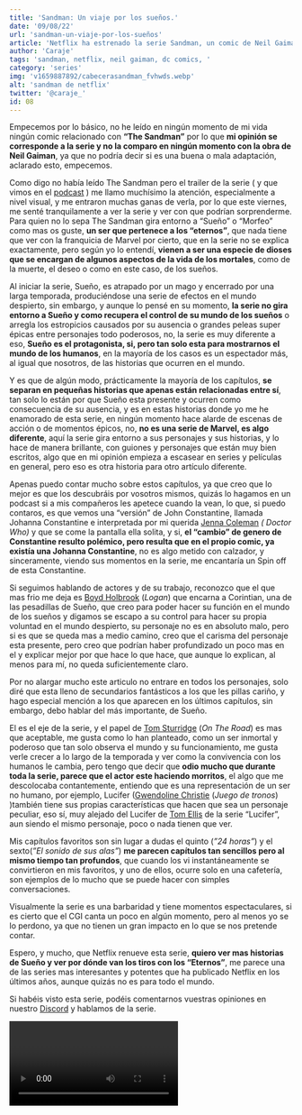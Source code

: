 ```yaml
---
title: 'Sandman: Un viaje por los sueños.'
date: '09/08/22' 
url: 'sandman-un-viaje-por-los-sueños' 
article: 'Netflix ha estrenado la serie Sandman, un comic de Neil Gaiman para DC Comics, que nos narra las historias de Sueño'
author: 'Caraje'
tags: 'sandman, netflix, neil gaiman, dc comics, '
category: 'series'
img: 'v1659887892/cabecerasandman_fvhwds.webp'
alt: 'sandman de netflix' 
twitter: '@caraje_'
id: 08
---
```




Empecemos por lo básico, no he leído en ningún momento de mi vida ningún comic relacionado con **“The Sandman”** por lo que **mi opinión se corresponde a la serie y no la comparo en ningún momento con la obra de Neil Gaiman**, ya que no podría decir si es una buena o mala adaptación, aclarado esto, empecemos.

Como digo no había leído The Sandman pero el trailer de la serie ( y que vimos en el [podcast](https://www.dadosypixeles.es/podcast/podcast-de-superheroes-franquicias-y-gente-que-no-se-ducha) ) me llamo muchísimo la atención, especialmente a nivel visual, y me entraron muchas ganas de verla, por lo que este viernes, me senté tranquilamente a ver la serie y ver con que podrían sorprenderme.
Para quien no lo sepa The Sandman gira entorno a “Sueño” o “Morfeo” como mas os guste, **un ser que pertenece a los “eternos”**, que nada tiene que ver con la franquicia de Marvel por cierto, que en la serie no se explica exactamente, pero según yo lo entendí, **vienen a ser una especie de dioses que se encargan de algunos aspectos de la vida de los mortales**, como de la muerte, el deseo o como en este caso, de los sueños.

<Imagen img='/v1659887891/sandamn1_xbrjpx.webp' alt='The Sandman de Netflix' />

Al iniciar la serie, Sueño, es atrapado por un mago y encerrado por una larga temporada, produciéndose una serie de efectos en el mundo despierto, sin embargo, y aunque lo pensé en su momento, **la serie no gira entorno a Sueño y como recupera el control de su mundo de los sueños** o arregla los estropicios causados por su ausencia o grandes peleas super épicas entre personajes todo poderosos, no, la serie es muy diferente a eso, **Sueño es el protagonista, si, pero tan solo esta para mostrarnos el mundo de los humanos**, en la mayoría de los casos es un espectador más, al igual que nosotros, de las historias que ocurren en el mundo.

Y es que de algún modo, prácticamente la mayoría de los capítulos, **se separan en pequeñas historias que apenas están relacionadas entre sí**, tan solo lo están por que Sueño esta presente y ocurren como consecuencia de su ausencia, y es en estas historias donde yo me he enamorado de esta serie, en ningún momento hace alarde de escenas de acción o de momentos épicos, no, **no es una serie de Marvel, es algo diferente**, aquí la serie gira entorno a sus personajes y sus historias, y lo hace de manera brillante, con guiones y personajes que están muy bien escritos, algo que en mi opinión empieza a escasear en series y películas en general, pero eso es otra historia para otro artículo diferente.

Apenas puedo contar mucho sobre estos capítulos, ya que creo que lo mejor es que los descubráis por vosotros mismos, quizás lo hagamos en un podcast si a mis compañeros les apetece cuando la vean, lo que, si puedo contaros, es que vemos una “versión” de John Constantine, llamada Johanna Constantine e interpretada por mi querida [Jenna Coleman]( https://www.imdb.com/name/nm1982510/?ref_=tt_cl_i_11) *( Doctor Who)* y que se come la pantalla ella solita, y si, **el “cambio” de genero de Constantine resulto polémico, pero resulta que en el propio comic, ya existía una Johanna Constantine**, no es algo metido con calzador, y sinceramente, viendo sus momentos en la serie, me encantaría un Spin off de esta Constantine.


<Imagen img='/v1659887891/02_sandamn_fhwqb1.webp' alt='Johana Constantine by Jenna Coleman' />

Si seguimos hablando de actores y de su trabajo, reconozco que el que mas frio me deja es [Boyd Holbrook]() (*Logan*) que encarna a Corintian, una de las pesadillas de Sueño, que creo para poder hacer su función en el mundo de los sueños y digamos se escapo a su control para hacer su propia voluntad en el mundo despierto, su personaje no es en absoluto malo, pero si es que se queda mas a medio camino, creo que el carisma del personaje esta presente, pero creo que podrían haber profundizado un poco mas en el y explicar mejor por que hace lo que hace, que aunque lo explican, al menos para mí, no queda suficientemente claro.

Por no alargar mucho este articulo no entrare en todos los personajes, solo diré que esta lleno de secundarios fantásticos a los que les pillas cariño, y hago especial mención a los que aparecen en los últimos capítulos, sin embargo, debo hablar del más importante, de Sueño.

El es el eje de la serie, y el papel de [Tom Sturridge]( https://www.imdb.com/name/nm0836432/?ref_=tt_cl_i_1) (*On The Road*) es mas que aceptable, me gusta como lo han planteado, como un ser inmortal y poderoso que tan solo observa el mundo y su funcionamiento, me gusta verle crecer a lo largo de la temporada y ver como la convivencia con los humanos le cambia, pero tengo que decir que **odio mucho que durante toda la serie, parece que el actor este haciendo morritos**, el algo que me descolocaba contantemente, entiendo que es una representación de un ser no humano, por ejemplo, Lucifer ([Gwendoline Christie]( https://www.imdb.com/name/nm3729225/?ref_=ttfc_fc_cl_t23) (*Juego de tronos*) )también tiene sus propias características que  hacen que sea un personaje peculiar, eso sí, muy alejado del Lucifer de [Tom Ellis]( https://www.imdb.com/name/nm0255124/?ref_=nv_sr_srsg_0) de la serie “Lucifer”, aun siendo el mismo personaje, poco o nada tienen que ver.

Mis capítulos favoritos son sin lugar a dudas el quinto (*”24 horas”*) y el sexto(*”El sonido de sus alas”*) **me parecen capítulos tan sencillos pero al mismo tiempo tan profundos**, que cuando los vi instantáneamente se convirtieron en mis favoritos, y uno de ellos, ocurre solo en una cafetería, son ejemplos de lo mucho que se puede hacer con simples conversaciones.

Visualmente la serie es una barbaridad y tiene momentos espectaculares, si es cierto que el CGI canta un poco en algún momento, pero al menos yo se lo perdono, ya que no tienen un gran impacto en lo que se nos pretende contar.

Espero, y mucho, que Netflix renueve esta serie, **quiero ver mas historias de Sueño y ver por dónde van los tiros con los “Eternos”**, me parece una de las series mas interesantes y potentes que ha publicado Netflix en los últimos años, aunque quizás no es para todo el mundo.

Si habéis visto esta serie, podéis comentarnos vuestras opiniones en nuestro [Discord]( https://discord.gg/p5ph2eNjUk) y hablamos de la serie.


<Video episode='HFOpFFGWo8c' />